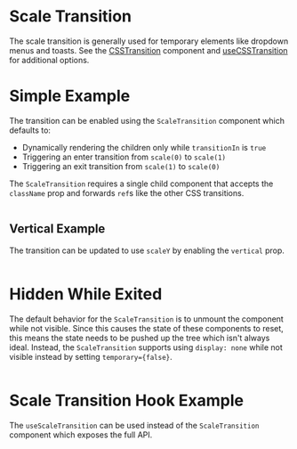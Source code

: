 # Scale Transition

The scale transition is generally used for temporary elements like dropdown
menus and toasts. See the [CSSTransition](./css-transition) component and
[useCSSTransition](/hooks/use-css-transition) for additional options.

# Simple Example

The transition can be enabled using the `ScaleTransition` component which
defaults to:

- Dynamically rendering the children only while `transitionIn` is `true`
- Triggering an enter transition from `scale(0)` to `scale(1)`
- Triggering an exit transition from `scale(1)` to `scale(0)`

The `ScaleTransition` requires a single child component that accepts the
`className` prop and forwards `ref`s like the other CSS transitions.

```demo source="./SimpleExample.tsx"

```

## Vertical Example

The transition can be updated to use `scaleY` by enabling the `vertical` prop.

```demo source="./VerticalExample.tsx"

```

# Hidden While Exited

The default behavior for the `ScaleTransition` is to unmount the component while
not visible. Since this causes the state of these components to reset, this
means the state needs to be pushed up the tree which isn't always ideal.
Instead, the `ScaleTransition` supports using `display: none` while not visible
instead by setting `temporary={false}`.

```demo source="./HiddenWhileExitedExample.tsx"

```

# Scale Transition Hook Example

The `useScaleTransition` can be used instead of the `ScaleTransition` component
which exposes the full API.

```demo source="./ScaleTransitionHookExample.tsx"

```
